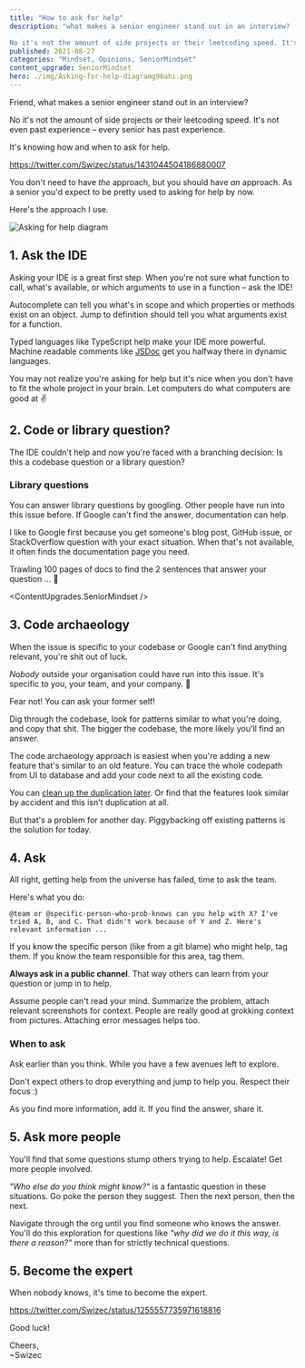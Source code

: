 ```yaml
---
title: "How to ask for help" 
description: "what makes a senior engineer stand out in an interview?

No it's not the amount of side projects or their leetcoding speed. It's knowing how and when to ask for help." 
published: 2021-08-27
categories: "Mindset, Opinions, SeniorMindset"
content_upgrade: SeniorMindset
hero: ./img/Asking-for-help-diagramg96ahi.png
---
```



Friend, what makes a senior engineer stand out in an interview?

No it's not the amount of side projects or their leetcoding speed. It's not even past experience – every senior has past experience.

It's knowing how and when to ask for help.

https://twitter.com/Swizec/status/1431044504186880007

You don't need to have _the_ approach, but you should have _an_ approach. As a senior you'd expect to be pretty used to asking for help by now.

Here's the approach I use.

![Asking for help diagram](./img/Asking-for-help-diagramg96ahi.png)

## 1. Ask the IDE

Asking your IDE is a great first step. When you're not sure what function to call, what's available, or which arguments to use in a function – ask the IDE!

Autocomplete can tell you what's in scope and which properties or methods exist on an object. Jump to definition should tell you what arguments exist for a function.

Typed languages like TypeScript help make your IDE more powerful. Machine readable comments like [JSDoc](https://jsdoc.app) get you halfway there in dynamic languages.

You may not realize you're asking for help but it's nice when you don't have to fit the whole project in your brain. Let computers do what computers are good at ✌️

## 2. Code or library question?

The IDE couldn't help and now you're faced with a branching decision: Is this a codebase question or a library question?

### Library questions

You can answer library questions by googling. Other people have run into this issue before. If Google can't find the answer, documentation can help.

I like to Google first because you get someone's blog post, GitHub issue, or StackOverflow question with your exact situation. When that's not available, it often finds the documentation page you need.

Trawling 100 pages of docs to find the 2 sentences that answer your question ... 🤢

<ContentUpgrades.SeniorMindset />

## 3. Code archaeology

When the issue is specific to your codebase or Google can't find anything relevant, you're shit out of luck.

_Nobody_ outside your organisation could have run into this issue. It's specific to you, your team, and your company. 💩

Fear not! You can ask your former self!

Dig through the codebase, look for patterns similar to what you're doing, and copy that shit. The bigger the codebase, the more likely you'll find an answer.

The code archaeology approach is easiest when you're adding a new feature that's similar to an old feature. You can trace the whole codepath from UI to database and add your code next to all the existing code.

You can [clean up the duplication later](https://swizec.com/blog/reader-question:-when-do-you-fix-tech-debt/). Or find that the features look similar by accident and this isn't duplication at all.

But that's a problem for another day. Piggybacking off existing patterns is the solution for today.

## 4. Ask

All right, getting help from the universe has failed, time to ask the team.

Here's what you do:

    @team or @specific-person-who-prob-knows can you help with X? I've tried A, B, and C. That didn't work because of Y and Z. Here's relevant information ...

If you know the specific person (like from a git blame) who might help, tag them. If you know the team responsible for this area, tag them.

**Always ask in a public channel**. That way others can learn from your question or jump in to help.

Assume people can't read your mind. Summarize the problem, attach relevant screenshots for context. People are really good at grokking context from pictures. Attaching error messages helps too.

### When to ask

Ask earlier than you think. While you have a few avenues left to explore.

Don't expect others to drop everything and jump to help you. Respect their focus :)

As you find more information, add it. If you find the answer, share it.

## 5. Ask more people

You'll find that some questions stump others trying to help. Escalate! Get more people involved.

_"Who else do you think might know?"_ is a fantastic question in these situations. Go poke the person they suggest. Then the next person, then the next.

Navigate through the org until you find someone who knows the answer. You'll do this exploration for questions like _"why did we do it this way, is there a reason?"_ more than for strictly technical questions.

## 5. Become the expert

When nobody knows, it's time to become the expert.

https://twitter.com/Swizec/status/1255557735971618816

Good luck!

Cheers,<br/>
~Swizec
